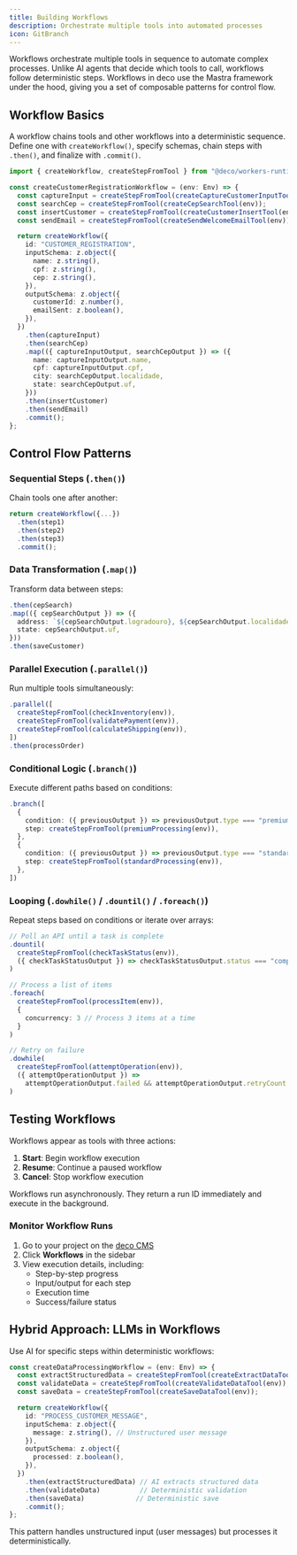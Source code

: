 ```yaml
---
title: Building Workflows
description: Orchestrate multiple tools into automated processes
icon: GitBranch
---
```



Workflows orchestrate multiple tools in sequence to automate complex processes. Unlike AI agents that decide which tools to call, workflows follow deterministic steps. Workflows in deco use the Mastra framework under the hood, giving you a set of composable patterns for control flow.

## Workflow Basics

A workflow chains tools and other workflows into a deterministic sequence. Define one with `createWorkflow()`, specify schemas, chain steps with `.then()`, and finalize with `.commit()`.

```typescript
import { createWorkflow, createStepFromTool } from "@deco/workers-runtime";

const createCustomerRegistrationWorkflow = (env: Env) => {
  const captureInput = createStepFromTool(createCaptureCustomerInputTool(env));
  const searchCep = createStepFromTool(createCepSearchTool(env));
  const insertCustomer = createStepFromTool(createCustomerInsertTool(env));
  const sendEmail = createStepFromTool(createSendWelcomeEmailTool(env));

  return createWorkflow({
    id: "CUSTOMER_REGISTRATION",
    inputSchema: z.object({
      name: z.string(),
      cpf: z.string(),
      cep: z.string(),
    }),
    outputSchema: z.object({
      customerId: z.number(),
      emailSent: z.boolean(),
    }),
  })
    .then(captureInput)
    .then(searchCep)
    .map(({ captureInputOutput, searchCepOutput }) => ({
      name: captureInputOutput.name,
      cpf: captureInputOutput.cpf,
      city: searchCepOutput.localidade,
      state: searchCepOutput.uf,
    }))
    .then(insertCustomer)
    .then(sendEmail)
    .commit();
};
```

## Control Flow Patterns

### Sequential Steps (`.then()`)
Chain tools one after another:

```typescript
return createWorkflow({...})
  .then(step1)
  .then(step2)
  .then(step3)
  .commit();
```

### Data Transformation (`.map()`)
Transform data between steps:

```typescript
.then(cepSearch)
.map(({ cepSearchOutput }) => ({
  address: `${cepSearchOutput.logradouro}, ${cepSearchOutput.localidade}`,
  state: cepSearchOutput.uf,
}))
.then(saveCustomer)
```

### Parallel Execution (`.parallel()`)
Run multiple tools simultaneously:

```typescript
.parallel([
  createStepFromTool(checkInventory(env)),
  createStepFromTool(validatePayment(env)),
  createStepFromTool(calculateShipping(env)),
])
.then(processOrder)
```

### Conditional Logic (`.branch()`)
Execute different paths based on conditions:

```typescript
.branch([
  {
    condition: ({ previousOutput }) => previousOutput.type === "premium",
    step: createStepFromTool(premiumProcessing(env)),
  },
  {
    condition: ({ previousOutput }) => previousOutput.type === "standard",
    step: createStepFromTool(standardProcessing(env)),
  },
])
```

### Looping (`.dowhile()` / `.dountil()` / `.foreach()`)
Repeat steps based on conditions or iterate over arrays:

```typescript
// Poll an API until a task is complete
.dountil(
  createStepFromTool(checkTaskStatus(env)),
  ({ checkTaskStatusOutput }) => checkTaskStatusOutput.status === "completed"
)

// Process a list of items
.foreach(
  createStepFromTool(processItem(env)),
  { 
    concurrency: 3 // Process 3 items at a time
  }
)

// Retry on failure
.dowhile(
  createStepFromTool(attemptOperation(env)),
  ({ attemptOperationOutput }) => 
    attemptOperationOutput.failed && attemptOperationOutput.retryCount < 3
)
```

## Testing Workflows

Workflows appear as tools with three actions:

1. **Start**: Begin workflow execution
2. **Resume**: Continue a paused workflow
3. **Cancel**: Stop workflow execution

<Callout type="info">
  Workflows run asynchronously. They return a run ID immediately and execute in the background.
</Callout>

### Monitor Workflow Runs

1. Go to your project on the [deco CMS](https://admin.decocms.com)
2. Click **Workflows** in the sidebar
3. View execution details, including:
   - Step-by-step progress
   - Input/output for each step
   - Execution time
   - Success/failure status

## Hybrid Approach: LLMs in Workflows

Use AI for specific steps within deterministic workflows:

```typescript
const createDataProcessingWorkflow = (env: Env) => {
  const extractStructuredData = createStepFromTool(createExtractDataTool(env));
  const validateData = createStepFromTool(createValidateDataTool(env));
  const saveData = createStepFromTool(createSaveDataTool(env));

  return createWorkflow({
    id: "PROCESS_CUSTOMER_MESSAGE",
    inputSchema: z.object({
      message: z.string(), // Unstructured user message
    }),
    outputSchema: z.object({
      processed: z.boolean(),
    }),
  })
    .then(extractStructuredData) // AI extracts structured data
    .then(validateData)          // Deterministic validation
    .then(saveData)             // Deterministic save
    .commit();
};
```

This pattern handles unstructured input (user messages) but processes it deterministically.